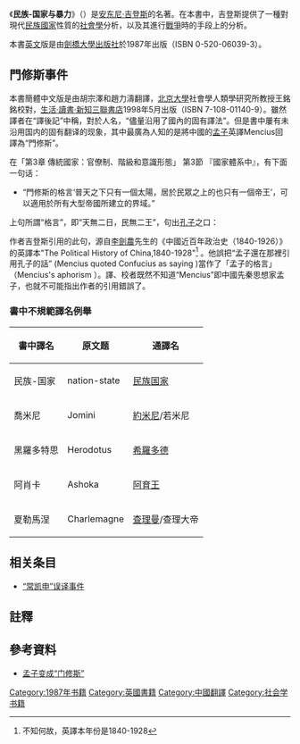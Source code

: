 {{Redirect2|門修斯|「Mencius」的本意|孟子}}

《'''民族-国家与暴力'''》（{{lang-en|''The Nation-State and Violence''}}）是[[安东尼·吉登斯|安东尼·吉登斯]]的名著。在本書中，吉登斯提供了一種對現代[[民族國家|民族國家]]性質的[[社會學|社會學]]分析，以及其進行[[戰爭|戰爭]]時的手段上的分析。

本書[[英文|英文]]版是由[[劍橋大學出版社|劍橋大學出版社]]於1987年出版（ISBN 0-520-06039-3）。

== 門修斯事件 ==
本書簡體中文版是由胡宗澤和趙力濤翻譯，[[北京大學|北京大學]]社會學人類學研究所教授王銘銘校對，[[生活·讀書·新知三聯書店|生活·讀書·新知三聯書店]]1998年5月出版（ISBN 7-108-01140-9）。雖然譯者在“譯後記”中稱，對於人名，“儘量沿用了國內的固有譯法”。但是書中屢有未沿用国内的固有翻译的现象，其中最廣為人知的是將中國的[[孟子|孟子]]英譯Mencius回譯為“門修斯”。

在「第3章 傳統國家：官僚制、階級和意識形態」 第3節 『國家體系中』，有下面一句话：

* “門修斯的格言‘普天之下只有一個太陽，居於民眾之上的也只有一個帝王’，可以適用於所有大型帝國所建立的界域。”

上句所謂“格言”，即“天無二日，民無二王”，句出[[孔子|孔子]]之口：<br>
                                          
{{cquote|孔子曰：天無二日，民無二王。<ref>孟子·萬章章句上</ref>
                                        
[[曾子|曾子]]問曰：喪有二孤，廟有二主，禮與？孔子曰：天無二日，土無二王，嘗郊社，尊無二上，未知其為禮也。<ref>《[[禮記|禮記]]·曾子問》</ref>}}

作者吉登斯引用的此句，源自[[李劍農|李劍農]]先生的《中國近百年政治史（1840-1926）》的英譯本"The Political History of China,1840-1928"<ref>不知何故，英譯本年份是1840-1928</ref> 。他誤把“孟子還在那裡引用孔子的話”  (Mencius quoted Confucius as saying )當作了「孟子的格言」（Mencius's aphorism ）。譯、校者既然不知道“Mencius”即中國先秦思想家孟子，也就不可能指出作者的引用錯誤了。

=== 書中不規範譯名例舉 ===
{| class="wikitable sortable"
|-
! 書中譯名 !! 原文题 !! 通譯名
|-
| 民族-国家 || nation-state ||  [[民族国家|民族国家]]
|-
| 喬米尼 || Jomini || [[約米尼|約米尼]]/若米尼
|-
| 黑羅多特思 || Herodotus || [[希羅多德|希羅多德]]
|-
| 阿肖卡 || Ashoka || [[阿育王|阿育王]]
|-
| 夏勒馬涅{{NoteTag|此一漢譯應源自查理曼大帝之法文發音（{{IPA-fr|ʃaʁləmaɲ|lang}}）}}|| Charlemagne || [[查理大帝|查理曼]]/查理大帝
|}

== 相关条目 ==
*[[“常凯申”误译事件|“常凯申”误译事件]]
== 註釋 ==
{{NoteFoot}}

==參考資料==
{{reflist}}
* [http://www.gmw.cn/01wzb/1999-02/14/GB/1621%5EWZ3-1421.htm 孟子变成“门修斯”] {{Wayback|url=http://www.gmw.cn/01wzb/1999-02/14/GB/1621%5EWZ3-1421.htm |date=20041230043701 }}

[[Category:1987年书籍|Category:1987年书籍]]
[[Category:英國書籍|Category:英國書籍]]
[[Category:中國翻譯|Category:中國翻譯]]
[[Category:社会学书籍|Category:社会学书籍]]
